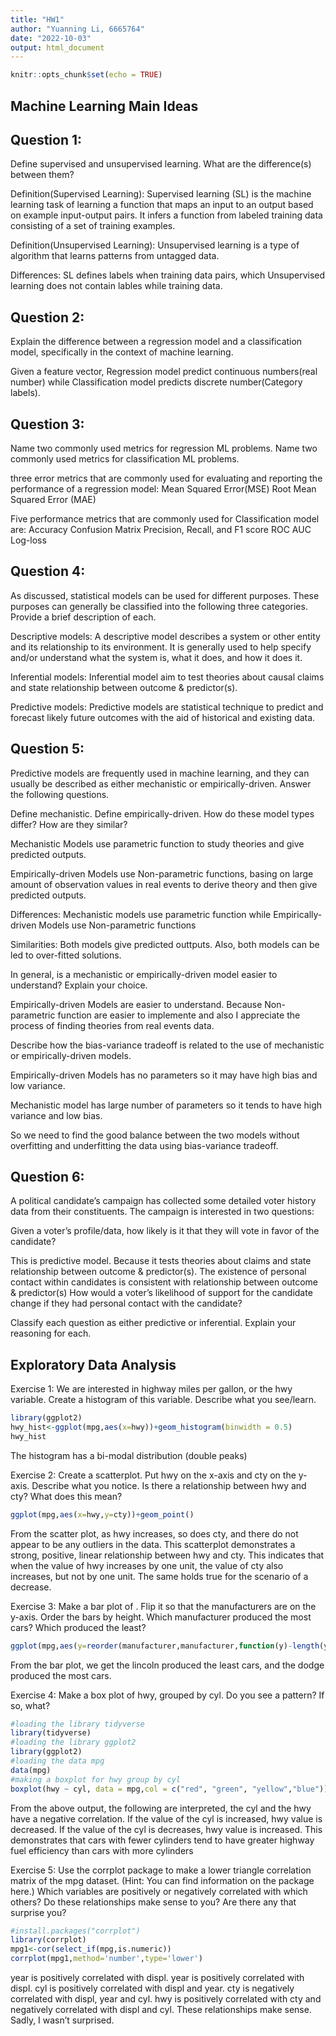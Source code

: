 ---
title: "HW1"
author: "Yuanning Li, 6665764"
date: "2022-10-03"
output: html_document
---

```{r setup, include=FALSE}
knitr::opts_chunk$set(echo = TRUE)
```

## Machine Learning Main Ideas

## Question 1:
Define supervised and unsupervised learning. What are the difference(s) between them?

Definition(Supervised Learning):
Supervised learning (SL) is the machine learning task of learning a function that maps an input to an output based on example input-output pairs. It infers a function from labeled training data consisting of a set of training examples.

Definition(Unsupervised Learning):
Unsupervised learning is a type of algorithm that learns patterns from untagged data.

Differences:
SL defines labels when training data pairs, which Unsupervised learning does not contain lables while training data.

## Question 2:
Explain the difference between a regression model and a classification model, specifically in the context of machine learning.

Given a feature vector, Regression model predict continuous numbers(real number) while Classification model predicts discrete number(Category labels).

## Question 3:
Name two commonly used metrics for regression ML problems. Name two commonly used metrics for classification ML problems.

three error metrics that are commonly used for evaluating and reporting the performance of a regression model:
Mean Squared Error(MSE)
Root Mean Squared Error (MAE)

Five performance metrics that are commonly used for Classification model are:
Accuracy
Confusion Matrix
Precision, Recall, and F1 score
ROC AUC
Log-loss

## Question 4:
As discussed, statistical models can be used for different purposes. These purposes can generally be classified into the following three categories. Provide a brief description of each.

Descriptive models: A descriptive model describes a system or other entity and its relationship to its environment. It is generally used to help specify and/or understand what the system is, what it does, and how it does it.

Inferential models: Inferential model aim to test theories about causal claims and state relationship between outcome & predictor(s).

Predictive models: Predictive models are statistical technique to predict and forecast likely future outcomes with the aid of historical and existing data.

## Question 5:
Predictive models are frequently used in machine learning, and they can usually be described as either mechanistic or empirically-driven. Answer the following questions.

Define mechanistic. Define empirically-driven. How do these model types differ? How are they similar?

Mechanistic Models use parametric function to study theories and give predicted outputs.

Empirically-driven Models use Non-parametric functions, basing on large amount of observation values in real events to derive theory and then give predicted outputs.

Differences: Mechanistic models use parametric function while Empirically-driven Models use Non-parametric functions

Similarities: Both models give predicted outtputs. Also, both models can be led to over-fitted solutions.

In general, is a mechanistic or empirically-driven model easier to understand? Explain your choice.
 
Empirically-driven Models are easier to understand. Because Non-parametric function are easier to implemente and also I appreciate the process of finding theories from real events data.

Describe how the bias-variance tradeoff is related to the use of mechanistic or empirically-driven models.

Empirically-driven Models has no parameters so it may have high bias and low variance.

Mechanistic model has large number of parameters so it tends to have high variance and low bias.

So we need to find the good balance between the two models without overfitting and underfitting the data using bias-variance tradeoff.

## Question 6:

A political candidate’s campaign has collected some detailed voter history data from their constituents. The campaign is interested in two questions:

Given a voter’s profile/data, how likely is it that they will vote in favor of the candidate?

This is predictive model. Because it tests theories about claims and state relationship between outcome & predictor(s). The existence of personal contact within candidates is consistent with relationship between outcome & predictor(s)
How would a voter’s likelihood of support for the candidate change if they had personal contact with the candidate?

Classify each question as either predictive or inferential. Explain your reasoning for each.


## Exploratory Data Analysis
Exercise 1: We are interested in highway miles per gallon, or the hwy variable. Create a histogram of this variable. Describe what you see/learn.

```{r}
library(ggplot2)
hwy_hist<-ggplot(mpg,aes(x=hwy))+geom_histogram(binwidth = 0.5)
hwy_hist
```

The histogram has a bi-modal distribution (double peaks)

Exercise 2: Create a scatterplot. Put hwy on the x-axis and cty on the y-axis. Describe what you notice. Is there a relationship between hwy and cty? What does this mean?
```{r}
ggplot(mpg,aes(x=hwy,y=cty))+geom_point()
```

From the scatter plot, as hwy increases, so does cty, and there do not appear to be any outliers in the data. This scatterplot demonstrates a strong, positive, linear relationship between hwy and cty. This indicates that when the value of hwy increases by one unit, the value of cty also increases, but not by one unit. The same holds true for the scenario of a decrease.

Exercise 3: Make a bar plot of . Flip it so that the manufacturers are on the y-axis. Order the bars by height. Which manufacturer produced the most cars? Which produced the least?
```{r}
ggplot(mpg,aes(y=reorder(manufacturer,manufacturer,function(y)-length(y))))+geom_bar()
```

From the bar plot, we get the lincoln produced the least cars, and the dodge produced the most cars.

Exercise 4:
Make a box plot of hwy, grouped by cyl. Do you see a pattern? If so, what?
```{r}
#loading the library tidyverse
library(tidyverse)
#loading the library ggplot2
library(ggplot2)
#loading the data mpg
data(mpg)
#making a boxplot for hwy group by cyl
boxplot(hwy ~ cyl, data = mpg,col = c("red", "green", "yellow","blue"))
```

From the above output, the following are interpreted,
the cyl and the hwy have a negative correlation. If the value of the cyl is increased, hwy value is decreased. If the value of the cyl is decreases, hwy value is increased. This demonstrates that cars with fewer cylinders tend to have greater highway fuel efficiency than cars with more cylinders

Exercise 5:
Use the corrplot package to make a lower triangle correlation matrix of the mpg dataset. (Hint: You can find information on the package here.)
Which variables are positively or negatively correlated with which others? Do these relationships make sense to you? Are there any that surprise you?

```{r}
#install.packages("corrplot")
library(corrplot)
mpg1<-cor(select_if(mpg,is.numeric))
corrplot(mpg1,method='number',type='lower')
```

year is positively correlated with displ.
year is positively correlated with displ.
cyl is positively correlated with displ and year.
cty is negatively correlated with displ, year and cyl.
hwy is positively correlated with cty and negatively correlated with displ and cyl. 
These relationships make sense. 
Sadly, I wasn't surprised.